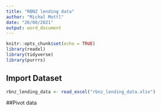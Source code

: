```yaml
---
title: "RBNZ lending data"
author: "Michal Mottl"
date: "26/08/2021"
output: word_document
---
```


```r
knitr::opts_chunk$set(echo = TRUE)
library(readxl)
library(tidyverse)
library(purrrs)
```

## Import Dataset

```r
rbnz_lending_data <- read_excel("rbnz_lending_data.xlsx")
```

##Pivot data